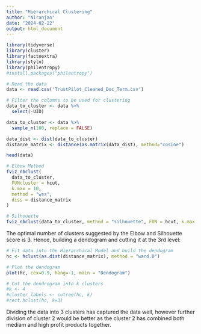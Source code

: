 ```yaml
---
title: "Hierarchical Clustering"
author: "Niranjan"
date: "2024-02-22"
output: html_document
---
```


```r
library(tidyverse)
library(cluster)
library(factoextra)
library(stylo)
library(philentropy)
#install.packages("philentropy")
```

```r
# Read the data
data <- read.csv('TrustPilot_Cleaned_Doc_Term.csv')

# Filter the columns to be used for clustering
data_to_cluster <- data %>% 
  select(-UID)

data_to_cluster <- data %>%
  sample_n(100, replace = FALSE)

data_dist <- dist(data_to_cluster)
distance_matrix <- distance(as.matrix(data_dist), method="cosine")

head(data)
```

```r
# Elbow Method
fviz_nbclust(
  data_to_cluster, 
  FUNcluster = hcut, 
  k.max = 10,
  method = "wss",
  diss = distance_matrix
)

# Silhouette
fviz_nbclust(data_to_cluster, method = "silhouette", FUN = hcut, k.max = 10)
```

The optimal number of clusters suggested by the Elbow and Silhouette score is 3. Hence, building a dendogram and cutting it at the 3rd level:

```r
# Fit data into the Hierarchical Model and build the dendogram
hc <- hclust(as.dist(distance_matrix), method = "ward.D")

# Plot the dendogram
plot(hc, cex=0.9, hang=-1, main = "Dendogram")

# Cut the dendrogram into k clusters
#k <- 4
#cluster_labels <- cutree(hc, k)
#rect.hclust(hc, k=3)
```
Dividing the data into 3 clusters has captured the data well, however further division of cluster 2 would be better as the cluster 2 has combined both mediam and high profit products together.
